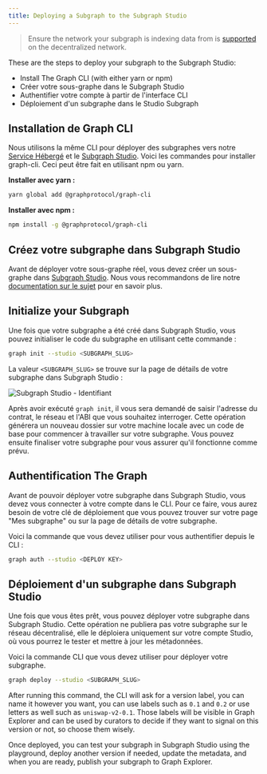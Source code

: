 ```yaml
---
title: Deploying a Subgraph to the Subgraph Studio
---
```


> Ensure the network your subgraph is indexing data from is [supported](/developing/supported-chains) on the decentralized network.

These are the steps to deploy your subgraph to the Subgraph Studio:

- Install The Graph CLI (with either yarn or npm)
- Créer votre sous-graphe dans le Subgraph Studio
- Authentifier votre compte à partir de l'interface CLI
- Déploiement d'un subgraphe dans le Studio Subgraph

## Installation de Graph CLI

Nous utilisons la même CLI pour déployer des subgraphes vers notre [Service Hébergé](https://thegraph.com/hosted-service/) et le [Subgraph Studio](https://thegraph.com/studio/). Voici les commandes pour installer graph-cli. Ceci peut être fait en utilisant npm ou yarn.

**Installer avec yarn :**

```bash
yarn global add @graphprotocol/graph-cli
```

**Installer avec npm :**

```bash
npm install -g @graphprotocol/graph-cli
```

## Créez votre subgraphe dans Subgraph Studio

Avant de déployer votre sous-graphe réel, vous devez créer un sous-graphe dans [Subgraph Studio](https://thegraph.com/studio/). Nous vous recommandons de lire notre [documentation sur le sujet](/deploying/subgraph-studio) pour en savoir plus.

## Initialize your Subgraph

Une fois que votre subgraphe a été créé dans Subgraph Studio, vous pouvez initialiser le code du subgraphe en utilisant cette commande :

```bash
graph init --studio <SUBGRAPH_SLUG>
```

La valeur `<SUBGRAPH_SLUG>` se trouve sur la page de détails de votre subgraphe dans Subgraph Studio :

![Subgraph Studio - Identifiant](/img/doc-subgraph-slug.png)

Après avoir exécuté `graph init`, il vous sera demandé de saisir l'adresse du contrat, le réseau et l'ABI que vous souhaitez interroger. Cette opération générera un nouveau dossier sur votre machine locale avec un code de base pour commencer à travailler sur votre subgraphe. Vous pouvez ensuite finaliser votre subgraphe pour vous assurer qu'il fonctionne comme prévu.

## Authentification The Graph

Avant de pouvoir déployer votre subgraphe dans Subgraph Studio, vous devez vous connecter à votre compte dans le CLI. Pour ce faire, vous aurez besoin de votre clé de déploiement que vous pouvez trouver sur votre page "Mes subgraphe" ou sur la page de détails de votre subgraphe.

Voici la commande que vous devez utiliser pour vous authentifier depuis le CLI :

```bash
graph auth --studio <DEPLOY KEY>
```

## Déploiement d'un subgraphe dans Subgraph Studio

Une fois que vous êtes prêt, vous pouvez déployer votre subgraphe dans Subgraph Studio. Cette opération ne publiera pas votre subgraphe sur le réseau décentralisé, elle le déploiera uniquement sur votre compte Studio, où vous pourrez le tester et mettre à jour les métadonnées.

Voici la commande CLI que vous devez utiliser pour déployer votre subgraphe.

```bash
graph deploy --studio <SUBGRAPH_SLUG>
```

After running this command, the CLI will ask for a version label, you can name it however you want, you can use labels such as `0.1` and `0.2` or use letters as well such as `uniswap-v2-0.1`. Those labels will be visible in Graph Explorer and can be used by curators to decide if they want to signal on this version or not, so choose them wisely.

Once deployed, you can test your subgraph in Subgraph Studio using the playground, deploy another version if needed, update the metadata, and when you are ready, publish your subgraph to Graph Explorer.

